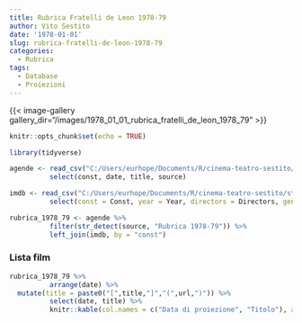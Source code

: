 ```yaml
---
title: Rubrica Fratelli de Leon 1978-79
author: Vito Sestito
date: '1978-01-01'
slug: rubrica-fratelli-de-leon-1978-79
categories:
  - Rubrica
tags:
  - Database
  - Proiezioni
---
```


{{< image-gallery gallery_dir="/images/1978_01_01_rubrica_fratelli_de_leon_1978_79" >}}
```r
knitr::opts_chunk$set(echo = TRUE)

library(tidyverse)

agende <- read_csv("C:/Users/eurhope/Documents/R/cinema-teatro-sestito/static/data/programmazione_agende.csv") %>%
          select(const, date, title, source)

imdb <- read_csv("C:/Users/eurhope/Documents/R/cinema-teatro-sestito/static/data/programmazione_imdb.csv") %>%
          select(const = Const, year = Year, directors = Directors, genres = Genres, imdb_rating = `IMDb Rating`, runtime = `Runtime (mins)`, url = URL)

rubrica_1978_79 <- agende %>%
          filter(str_detect(source, "Rubrica 1978-79")) %>%
          left_join(imdb, by = "const")
```
### Lista film
```r
rubrica_1978_79 %>%
          arrange(date) %>%
  mutate(title = paste0("[",title,"]","(",url,")")) %>%
          select(date, title) %>%
          knitr::kable(col.names = c("Data di proiezione", "Titolo"), align = c("l", "l", "l"))
```